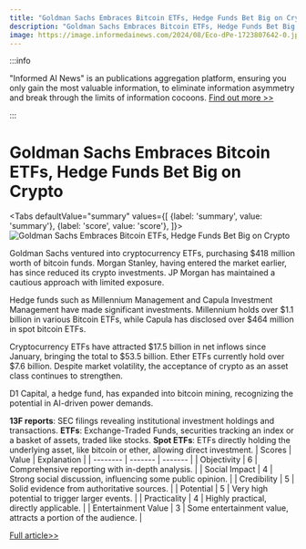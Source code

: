 ```yaml
---
title: "Goldman Sachs Embraces Bitcoin ETFs, Hedge Funds Bet Big on Crypto"
description: "Goldman Sachs Embraces Bitcoin ETFs, Hedge Funds Bet Big on Crypto"
image: https://image.informedainews.com/2024/08/Eco-dPe-1723807642-0.jpg
---
```



:::info

"Informed AI News" is an publications aggregation platform, ensuring you only gain the most valuable information, to eliminate information asymmetry and break through the limits of information cocoons.  [Find out more >>](/)

:::

# Goldman Sachs Embraces Bitcoin ETFs, Hedge Funds Bet Big on Crypto


<Tabs
	defaultValue="summary"
	values={[
	{label: 'summary', value: 'summary'},
	{label: 'score', value: 'score'},
]}>
<TabItem value="summary">
<img
  src="https://image.informedainews.com/2024/08/Eco-dPe-1723807642-0.jpg"
  alt="Goldman Sachs Embraces Bitcoin ETFs, Hedge Funds Bet Big on Crypto"
/>



Goldman Sachs ventured into cryptocurrency ETFs, purchasing $418 million worth of bitcoin funds. Morgan Stanley, having entered the market earlier, has since reduced its crypto investments. JP Morgan has maintained a cautious approach with limited exposure.

Hedge funds such as Millennium Management and Capula Investment Management have made significant investments. Millennium holds over $1.1 billion in various Bitcoin ETFs, while Capula has disclosed over $464 million in spot bitcoin ETFs.

Cryptocurrency ETFs have attracted $17.5 billion in net inflows since January, bringing the total to $53.5 billion. Ether ETFs currently hold over $7.6 billion. Despite market volatility, the acceptance of crypto as an asset class continues to strengthen.

D1 Capital, a hedge fund, has expanded into bitcoin mining, recognizing the potential in AI-driven power demands.

**13F reports**: SEC filings revealing institutional investment holdings and transactions.
**ETFs**: Exchange-Traded Funds, securities tracking an index or a basket of assets, traded like stocks.
**Spot ETFs**: ETFs directly holding the underlying asset, like bitcoin or ether, allowing direct investment.
</TabItem>
<TabItem value="score">
	| Scores     | Value   | Explanation |
	| -------- | ------- | ------- |
	| Objectivity  | 6    | Comprehensive reporting with in-depth analysis.    |
	| Social Impact | 4     | Strong social discussion, influencing some public opinion.    |
	| Credibility    | 5    | Solid evidence from authoritative sources.    |
	| Potential    | 5    | Very high potential to trigger larger events.    |
	| Practicality    | 4    | Highly practical, directly applicable.    |
	| Entertainment Value    | 3    | Some entertainment value, attracts a portion of the audience.    |
</TabItem>
</Tabs>

[Full article>>](https://www.cnbc.com/2024/08/15/goldman-sachs-jumps-into-bitcoin-etfs-while-morgan-stanley-retreats.html)
